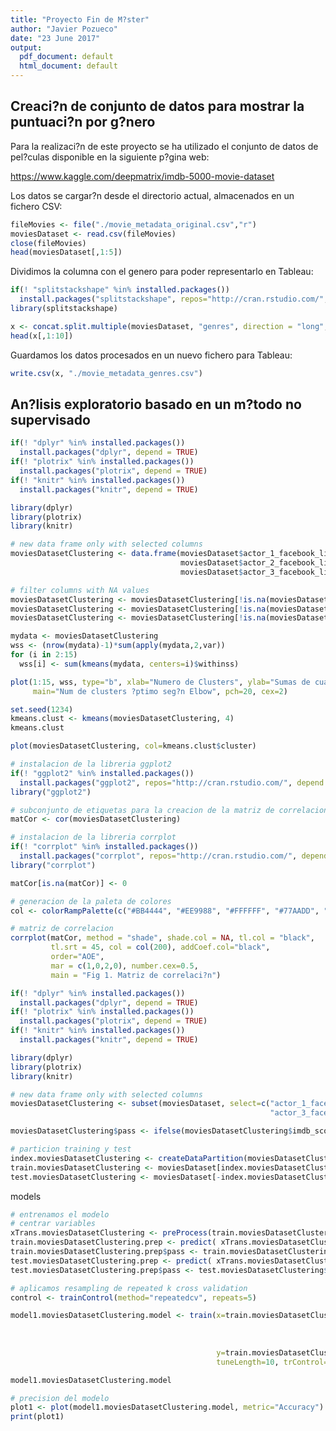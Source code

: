 ```yaml
---
title: "Proyecto Fin de M?ster"
author: "Javier Pozueco"
date: "23 June 2017"
output:
  pdf_document: default
  html_document: default
---
```


## Creaci?n de conjunto de datos para mostrar la puntuaci?n por g?nero

Para la realizaci?n de este proyecto se ha utilizado el conjunto de datos de pel?culas disponible en la siguiente p?gina web:

<https://www.kaggle.com/deepmatrix/imdb-5000-movie-dataset>

Los datos se cargar?n desde el directorio actual, almacenados en un fichero CSV:

```r
fileMovies <- file("./movie_metadata_original.csv","r") 
moviesDataset <- read.csv(fileMovies) 
close(fileMovies) 
head(moviesDataset[,1:5])
```

Dividimos la columna con el genero para poder representarlo en Tableau:

```r
if(! "splitstackshape" %in% installed.packages())
  install.packages("splitstackshape", repos="http://cran.rstudio.com/", depend = TRUE)
library(splitstackshape)

x <- concat.split.multiple(moviesDataset, "genres", direction = "long", sep = "|")
head(x[,1:10])
```

Guardamos los datos procesados en un nuevo fichero para Tableau:

```r
write.csv(x, "./movie_metadata_genres.csv") 
```

## An?lisis exploratorio basado en un m?todo no supervisado

```r
if(! "dplyr" %in% installed.packages()) 
  install.packages("dplyr", depend = TRUE) 
if(! "plotrix" %in% installed.packages()) 
  install.packages("plotrix", depend = TRUE) 
if(! "knitr" %in% installed.packages()) 
  install.packages("knitr", depend = TRUE) 

library(dplyr) 
library(plotrix) 
library(knitr) 

# new data frame only with selected columns
moviesDatasetClustering <- data.frame(moviesDataset$actor_1_facebook_likes,
                                      moviesDataset$actor_2_facebook_likes,
                                      moviesDataset$actor_3_facebook_likes)

# filter columns with NA values
moviesDatasetClustering <- moviesDatasetClustering[!is.na(moviesDatasetClustering[,1]),]
moviesDatasetClustering <- moviesDatasetClustering[!is.na(moviesDatasetClustering[,2]),]
moviesDatasetClustering <- moviesDatasetClustering[!is.na(moviesDatasetClustering[,3]),]

mydata <- moviesDatasetClustering
wss <- (nrow(mydata)-1)*sum(apply(mydata,2,var)) 
for (i in 2:15) 
  wss[i] <- sum(kmeans(mydata, centers=i)$withinss) 

plot(1:15, wss, type="b", xlab="Numero de Clusters", ylab="Sumas de cuadrados dentro de los grupos", 
     main="Num de clusters ?ptimo seg?n Elbow", pch=20, cex=2)

```
```r
set.seed(1234) 
kmeans.clust <- kmeans(moviesDatasetClustering, 4) 
kmeans.clust

plot(moviesDatasetClustering, col=kmeans.clust$cluster)
```

```r
# instalacion de la libreria ggplot2
if(! "ggplot2" %in% installed.packages())
  install.packages("ggplot2", repos="http://cran.rstudio.com/", depend = TRUE)
library("ggplot2")

# subconjunto de etiquetas para la creacion de la matriz de correlacion
matCor <- cor(moviesDatasetClustering)

# instalacion de la libreria corrplot
if(! "corrplot" %in% installed.packages()) 
  install.packages("corrplot", repos="http://cran.rstudio.com/", depend = TRUE)
library("corrplot")

matCor[is.na(matCor)] <- 0

# generacion de la paleta de colores
col <- colorRampPalette(c("#BB4444", "#EE9988", "#FFFFFF", "#77AADD", "#4477AA"))
```


```r
# matriz de correlacion
corrplot(matCor, method = "shade", shade.col = NA, tl.col = "black",
         tl.srt = 45, col = col(200), addCoef.col="black",
         order="AOE",
         mar = c(1,0,2,0), number.cex=0.5,
         main = "Fig 1. Matriz de correlaci?n")
```
```r
if(! "dplyr" %in% installed.packages()) 
  install.packages("dplyr", depend = TRUE) 
if(! "plotrix" %in% installed.packages()) 
  install.packages("plotrix", depend = TRUE) 
if(! "knitr" %in% installed.packages()) 
  install.packages("knitr", depend = TRUE) 

library(dplyr) 
library(plotrix) 
library(knitr) 

# new data frame only with selected columns
moviesDatasetClustering <- subset(moviesDataset, select=c("actor_1_facebook_likes", "actor_2_facebook_likes", 
                                                          "actor_3_facebook_likes", "imdb_score"))

moviesDatasetClustering$pass <- ifelse(moviesDatasetClustering$imdb_score>9, 1, 0)

# particion training y test
index.moviesDatasetClustering <- createDataPartition(moviesDatasetClustering$pass, p=0.8, list=F)
train.moviesDatasetClustering <- moviesDataset[index.moviesDatasetClustering,]
test.moviesDatasetClustering <- moviesDataset[-index.moviesDatasetClustering,]
```




models


```r
# entrenamos el modelo
# centrar variables
xTrans.moviesDatasetClustering <- preProcess(train.moviesDatasetClustering)
train.moviesDatasetClustering.prep <- predict( xTrans.moviesDatasetClustering, train.moviesDatasetClustering)
train.moviesDatasetClustering.prep$pass <- train.moviesDatasetClustering$pass
test.moviesDatasetClustering.prep <- predict( xTrans.moviesDatasetClustering, test.moviesDatasetClustering)
test.moviesDatasetClustering.prep$pass <- test.moviesDatasetClustering$pass

# aplicamos resampling de repeated k cross validation 
control <- trainControl(method="repeatedcv", repeats=5)

model1.moviesDatasetClustering.model <- train(x=train.moviesDatasetClustering[c("actor_1_facebook_likes",
                                                                                "actor_2_facebook_likes",
                                                                                "actor_3_facebook_likes",
                                                                                "imdb_score")], 
                                              y=train.moviesDatasetClustering$pass, method="rpart", 
                                              tuneLength=10, trControl=control)

model1.moviesDatasetClustering.model

# precision del modelo
plot1 <- plot(model1.moviesDatasetClustering.model, metric="Accuracy")
print(plot1)
```
